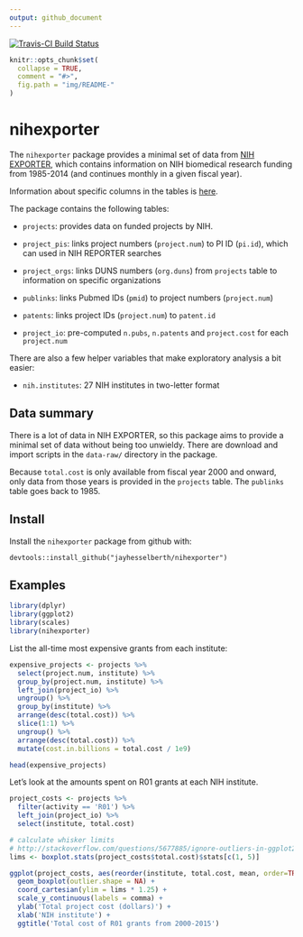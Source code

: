 ```yaml
---
output: github_document
---
```


[![Travis-CI Build Status](https://travis-ci.org/jayhesselberth/nihexporter.png?branch=master)](https://travis-ci.org/jayhesselberth/nihexporter)

```r
knitr::opts_chunk$set(
  collapse = TRUE,
  comment = "#>",
  fig.path = "img/README-"
)
```

# nihexporter

The `nihexporter` package provides a minimal set of data from [NIH EXPORTER](http://exporter.nih.gov/default.aspx), which contains information on NIH biomedical research funding from 1985-2014 (and continues monthly in a given fiscal year).

Information about specific columns in the tables is [here](http://exporter.nih.gov/about.aspx).

The package contains the following tables:

* `projects`: provides data on funded projects by NIH.

* `project_pis`: links project numbers (`project.num`) to PI ID (`pi.id`), which can used in NIH REPORTER searches

* `project_orgs`: links DUNS numbers (`org.duns`) from `projects` table to information on specific organizations 

* `publinks`: links Pubmed IDs (`pmid`) to project numbers (`project.num`)

* `patents`: links project IDs (`project.num`) to `patent.id`

* `project_io`: pre-computed `n.pubs`, `n.patents` and `project.cost` for each `project.num`

There are also a few helper variables that make exploratory analysis a bit easier:

* `nih.institutes`: 27 NIH institutes in two-letter format 

## Data summary

There is a lot of data in NIH EXPORTER, so this package aims to provide a
minimal set of data without being too unwieldy. There are download and
import scripts in the `data-raw/` directory in the
package.

Because `total.cost` is only available from fiscal year 2000 and onward, only data from those years is provided in the `projects` table. The `publinks` table goes back to 1985.

## Install

Install the `nihexporter` package from github with:
  
```
devtools::install_github("jayhesselberth/nihexporter")
```

## Examples

```r
library(dplyr)
library(ggplot2)
library(scales)
library(nihexporter)
```

List the all-time most expensive grants from each institute:

```r
expensive_projects <- projects %>%
  select(project.num, institute) %>%
  group_by(project.num, institute) %>%
  left_join(project_io) %>%
  ungroup() %>%
  group_by(institute) %>%
  arrange(desc(total.cost)) %>%
  slice(1:1) %>%
  ungroup() %>%
  arrange(desc(total.cost)) %>%
  mutate(cost.in.billions = total.cost / 1e9)

head(expensive_projects)
```

Let's look at the amounts spent on R01 grants at each NIH institute. 

```r
project_costs <- projects %>% 
  filter(activity == 'R01') %>%
  left_join(project_io) %>%
  select(institute, total.cost)

# calculate whisker limits 
# http://stackoverflow.com/questions/5677885/ignore-outliers-in-ggplot2-boxplot
lims <- boxplot.stats(project_costs$total.cost)$stats[c(1, 5)]

ggplot(project_costs, aes(reorder(institute, total.cost, mean, order=TRUE), total.cost)) +
  geom_boxplot(outlier.shape = NA) +
  coord_cartesian(ylim = lims * 1.25) +
  scale_y_continuous(labels = comma) +
  ylab('Total project cost (dollars)') +
  xlab('NIH institute') + 
  ggtitle('Total cost of R01 grants from 2000-2015')
```
